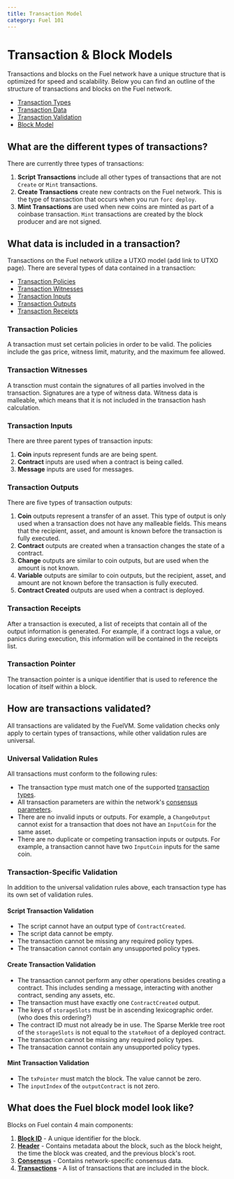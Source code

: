```yaml
---
title: Transaction Model
category: Fuel 101
---
```


# Transaction & Block Models

Transactions and blocks on the Fuel network have a unique structure that is optimized for speed and scalability. Below you can find an outline of the structure of transactions and blocks on the Fuel network.

- [Transaction Types](#what-are-the-different-types-of-transactions)
- [Transaction Data](#what-data-is-included-in-a-transaction)
- [Transaction Validation](#how-are-transactions-validated)
- [Block Model](#what-does-the-fuel-block-model-look-like)

## What are the different types of transactions?

There are currently three types of transactions:

<CodeImport
  file="../fuel-specs/src/tx-format/transaction.md"
  lang="rust"
  lineStart="4"
  lineEnd="8"
/>

1. **Script Transactions** include all other types of transactions that are not `Create` or `Mint` transactions.
2. **Create Transactions** create new contracts on the Fuel network. This is the type of transaction that occurs when you run `forc deploy`.
3. **Mint Transactions** are used when new coins are minted as part of a coinbase transaction. `Mint` transactions are created by the block producer and are not signed.

## What data is included in a transaction?

Transactions on the Fuel network utilize a UTXO model (add link to UTXO page).
There are several types of data contained in a transaction:

- [Transaction Policies](#transaction-policies)
- [Transaction Witnesses](#transaction-witnesses)
- [Transaction Inputs](#transaction-inputs)
- [Transaction Outputs](#transaction-outputs)
- [Transaction Receipts](#transaction-receipts)

### Transaction Policies

A transaction must set certain policies in order to be valid. The policies include the gas price, witness limit, maturity, and the maximum fee allowed.

### Transaction Witnesses

A transction must contain the signatures of all parties involved in the transaction. Signatures are a type of witness data. Witness data is malleable, which means that it is not included in the transaction hash calculation.

### Transaction Inputs

There are three parent types of transaction inputs:

<CodeImport
  file="../fuel-specs/src/tx-format/input.md"
  lang="rust"
  lineStart="4"
  lineEnd="8"
/>

1. **Coin** inputs represent funds are are being spent.
2. **Contract** inputs are used when a contract is being called.
3. **Message** inputs are used for messages.

### Transaction Outputs

There are five types of transaction outputs:

<CodeImport
  file="../fuel-specs/src/tx-format/output.md"
  lang="rust"
  lineStart="4"
  lineEnd="10"
/>

1. **Coin** outputs represent a transfer of an asset. This type of output is only used when a transaction does not have any malleable fields. This means that the recipient, asset, and amount is known before the transaction is fully executed.
2. **Contract** outputs are created when a transaction changes the state of a contract.
3. **Change** outputs are similar to coin outputs, but are used when the amount is not known.
4. **Variable** outputs are similar to coin outputs, but the recipient, asset, and amount are not known before the transaction is fully executed.
5. **Contract Created** outputs are used when a contract is deployed.

### Transaction Receipts

After a transaction is executed, a list of receipts that contain all of the output information is generated. For example, if a contract logs a value, or panics during execution, this information will be contained in the receipts list.

### Transaction Pointer

The transaction pointer is a unique identifier that is used to reference the location of itself within a block.

## How are transactions validated?

All transactions are validated by the FuelVM. Some validation checks only apply to certain types of transactions, while other validation rules are universal.

### Universal Validation Rules

All transactions must conform to the following rules:

- The transaction type must match one of the supported [transaction types](#what-are-the-different-types-of-transactions).
- All transaction parameters are within the network's [consensus parameters](/docs/specs/tx-format/consensus_parameters).
- There are no invalid inputs or outputs. For example, a `ChangeOutput` cannot exist for a transaction that does not have an `InputCoin` for the same asset.
- There are no duplicate or competing transaction inputs or outputs. For example, a transaction cannot have two `InputCoin` inputs for the same coin.

### Transaction-Specific Validation

In addition to the universal validation rules above, each transaction type has its own set of validation rules.

#### Script Transaction Validation

- The script cannot have an output type of `ContractCreated`.
- The script data cannot be empty.
- The transaction cannot be missing any required policy types.
- The transacation cannot contain any unsupported policy types.

#### Create Transaction Validation

- The transaction cannot perform any other operations besides creating a contract. This includes sending a message, interacting with another contract, sending any assets, etc.
- The transaction must have exactly one `ContractCreated` output.
- The keys of `storageSlots` must be in ascending lexicographic order. (who does this ordering?)
- The contract ID must not already be in use. The Sparse Merkle tree root of the `storageSlots` is not equal to the `stateRoot` of a deployed contract.
- The transaction cannot be missing any required policy types.
- The transacation cannot contain any unsupported policy types.

#### Mint Transaction Validation

- The `txPointer` must match the block. The value cannot be zero.
- The `inputIndex` of the `outputContract` is not zero.

## What does the Fuel block model look like?

Blocks on Fuel contain 4 main components:

1. [**Block ID**](/docs/graphql/reference/scalars/#blockid) - A unique identifier for the block.
2. [**Header**](/docs/graphql/reference/objects/#header) - Contains metadata about the block, such as the block height, the time the block was created, and the previous block's root.
3. [**Consensus**](/docs/graphql/reference/unions/#consensus) - Contains network-specific consensus data.
4. [**Transactions**](/docs/graphql/reference/objects/#transaction) - A list of transactions that are included in the block.
